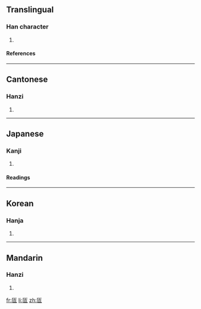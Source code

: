 ==Translingual==
===Han character===
{{Han char|rn=23|rad=匸|as=06|sn=8|four=7171<sub>6</sub>|canj=尸人一口 (SOMR)}}
# {{defn|Han}}
====References====
{{Han ref|kx=0155.070|dkj=02683|dj=0347.190|hdz=10085.140|uh=533C|ud=21308|bh=CBD8|bd=52184}}
----
==Cantonese==
===Hanzi===
{{yue-hanzi|jyut=|y=hap1}}
# {{defn|Cantonese}}
----
==Japanese==
===Kanji===
{{ja-kanji|grade=|rs=匸06}}
# {{defn|Japanese}} 
====Readings====
{{ja-readings|on=[[あん]] (an), [[おん]] (on)|kun=[[こびへつらう]] (kobihetsurau), [[めぐるさま]] (megurusama)}}
----
==Korean==
===Hanja===
{{ko-hanja|hangeul=압|rv=ap|mr=ap}}
# {{defn|Korean}}
----
==Mandarin==
===Hanzi===
{{cmn-hanzi|pin=[[ǎn]] ([[an3]]), [[kē]] ([[ke1]]), [[qià]] ([[qia4]])|wg=an<sup>3</sup>, k'o<sup>1</sup>, ch'ia<sup>4</sup>}}
# {{defn|Mandarin}}

[[fr:匼]]
[[li:匼]]
[[zh:匼]]